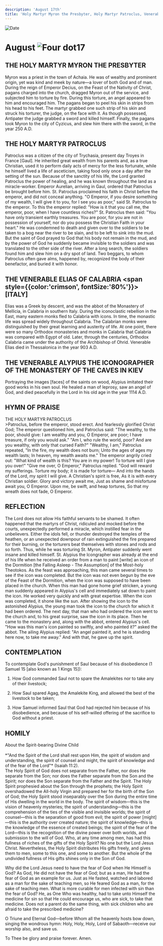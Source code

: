 ```yaml
---
description: 'August 17th'
title: 'Holy Martyr Myron the Presbyter, Holy Martyr Patroclus, Venerable Elias of Calabria, Venerable Alypius the Iconographer of the Kiev Caves'
---
```


<RunningHead />
<Image src="/title-imprint.png" height={68} width={50} alt="Date" className="title-imprint"/>

# <div id="date">August <Image className="four-dot" src="/four-dot.png" height={15} width={15} alt="Four dot" />17</div>

## THE HOLY MARTYR MYRON THE PRESBYTER

Myron was a priest in the town of Achaia. He was of wealthy and prominent origin, yet was kind and meek by nature—a lover of both God and of man. During the reign of Emperor Decius, on the Feast of the Nativity of Christ, pagans charged into the church, dragged Myron out of the service, and subjected him to torture by fire. During this torture, an angel appeared to him and encouraged him. The pagans began to peel his skin in strips from his head to his feet. The martyr grabbed one such strip of his skin and struck his torturer, the judge, on the face with it. As though possessed, Antipater the judge grabbed a sword and killed himself. Finally, the pagans took Myron to the city of Cyzicus, and slew him there with the sword, in the year 250 A.D.

## THE HOLY MARTYR PATROCLUS

Patroclus was a citizen of the city of Trychasia, present day Troyes in France [Gaul]. He inherited great wealth from his parents and, as a true Christian, used it to perform daily acts of mercy for the less fortunate, while he himself lived a life of asceticism, taking food only once a day after the setting of the sun. Because of the sanctity of his life, the Lord granted Patroclus the power of healing, and he was known throughout the land as a miracle-worker. Emperor Aurelian, arriving in Gaul, ordered that Patroclus be brought before him. St. Patroclus proclaimed his faith in Christ before the emperor, and did not conceal anything. "O Emperor, if you desire something of my wealth, I will give it to you, for I see you as poor," said St. Patroclus to the emperor. To this the emperor replied: "How is it that you call me, the emperor, poor, when I have countless riches?" St. Patroclus then said: "You have only transient earthly treasures. You are poor, for you are not in possession of yourself, nor do you possess the Christian Faith in your heart." He was condemned to death and given over to the soldiers to be taken to a bog near the river to be slain, and to be left to sink into the mud. But the saint of God prayed to God that his body not remain in the mud, and by the power of God he suddenly became invisible to the soldiers and was translated to the other side of the river. After a long search, the soldiers found him and slew him on a dry spot of land. Two beggars, to whom Patroclus often gave alms, happened by, recognized the body of their benefactor, and buried it with honor.

## THE VENERABLE ELIAS OF CALABRIA <span style={{color:'crimson', fontSize:'80%'}}>[ITALY]</span>

Elias was a Greek by descent, and was the abbot of the Monastery of Mellicia, in Calabria in southern Italy. During the iconoclastic rebellion in the East, many eastern monks fled to Calabria with icons. In time, the monastic life was spread widely throughout Calabria. The Calabrian monks were distinguished by their great learning and austerity of life. At one point, there were so many Orthodox monasteries and monks in Calabria that Calabria was compared with Egypt of old. Later, through the centuries, Orthodox Calabria came under the authority of the Archbishop of Ohrid. Venerable Elias died in Thessalonica in the year 903 A.D.

## THE VENERABLE ALYPIUS THE ICONOGRAPHER OF THE MONASTERY OF THE CAVES IN KIEV

Portraying the images [faces] of the saints on wood, Alypius imitated their good works in his own soul. He healed a man of leprosy, saw an angel of God, and died peacefully in the Lord in his old age in the year 1114 A.D.


## HYMN OF PRAISE
<div style={{textAlign:'center', color:'crimson', fontWeight:'bold'}}>
THE HOLY MARTYR PATROCLUS
</div>
>Patroclus, before the emperor, stood erect.  
And fearlessly glorified Christ God;  
The emperor questioned him, and Patroclus said:  
"The wealthy, to the poor, should give:  
I am wealthy and you, O Emperor, are poor;  
I have treasure, if only you would ask."  
"Am I, who rule the world, poor?  
And are you wealthy, with only that cursed Faith?"  
"Wealthy, I am," Patroclus repeated,  
"In the fire, my wealth does not burn;  
Unto the ages of ages my wealth lasts;  
In heaven, my wealth awaits me."  
The emperor angrily cried out:  
"What kind of wealth is this? You are in my power!  
To torture will I give you over!"  
"Give me over, O Emperor," Patroclus replied.  
"God will reward my sufferings.  
Torture my body; it is made for torture—  
And into the hands of the Lord, my spirit I will give.  
A Christian's spirit is free,  
As it is with every Christian soldier.  
Glory and victory await me,  
Just as shame and misfortune await you, O Emperor.  
Upon me, be swift, and heap tortures,  
So that my wreath does not fade, O Emperor.  


## REFLECTION

The Lord does not allow His faithful servants to be shamed. It often happened that the martyrs of Christ, ridiculed and mocked before the courts, unexpectedly performed a miracle, which instilled fear in the unbelievers. Either the idols fell, or thunder destroyed the temples of the heathen, or an unexpected downpour of rain extinguished the fire prepared for their burning, or the torturers beat themselves with stones and rods and so forth. Thus, while he was torturing St. Myron, Antipater suddenly went insane and killed himself. St. Alypius the Icongrapher was already at the end of his life when he received an order from a man to paint [write] an icon of the Dormition [the Falling Asleep - The Assumption] of the Most-holy Theotokos. As the feast was approaching, this man came several times to see if the icon was completed. But the icon was not even begun by the eve of the Feast of the Dormition, when the icon was supposed to have been placed in the church. When this man had gone home grief stricken, a young man suddenly appeared in Alypius's cell and immediately sat down to paint the icon. He worked very quickly and with great expertise. When the icon was completed, it shone like the sun. After showing the icon to the astonished Alypius, the young man took the icon to the church for which it had been ordered. The next day, that man who had ordered the icon went to the church and, to his great surprise, saw the icon in its place. Then he came to the monastery and, along with the abbot, entered Alypius's cell. "How was this man's icon painted so swiftly, and who painted it?" asked the abbot. The ailing Alypius replied: "An angel painted it, and he is standing here now, to take me away." And with that, he gave up the spirit.


## CONTEMPLATION

To contemplate God's punishment of Saul because of his disobedience (1 Samuel 15 [also known as 1 Kings 15]):

1. How God commanded Saul not to spare the Amalekites nor to take any of their livestock;

2. How Saul spared Agag, the Amalekite King, and allowed the best of the livestock to be taken;

3. How Samuel informed Saul that God had rejected him because of his disobedience, and because of his self-willed offering of the sacrifice to God without a priest.


## HOMILY
<div style={{textAlign:'center', color:'crimson', fontWeight:'bold'}}>
About the Spirit-bearing Divine Child
</div>
<br />
<div style={{textAlign:'right'}}>
*"And the Spirit of the Lord shall rest upon Him, the spirit of wisdom and understanding, the spirit of counsel and might, the spirit of knowledge and of the fear of the Lord"* (Isaiah 11:2).
</div>
The Holy Spirit of God does not separate from the Father, nor does He separate from the Son; nor does the Father separate from the Son and the Spirit; nor does the Son separate from the Father and the Spirit. The Holy Spirit prophesied about the Son through the prophets; the Holy Spirit overshadowed the All-holy Virgin and prepared her for the birth of the Son of God; the Holy Spirit stood inseparably over the Son during the entire time of His dwelling in the world in the body. The spirit of wisdom—this is the vision of heavenly mysteries; the spirit of understanding—this is the comprehension of the ties of the visible and invisible worlds; the spirit of counsel—this is the separation of good from evil; the spirit of power [might]—this is the authority over created nature; the spirit of knowledge—this is the knowledge of the essence of created beings; the spirit of the fear of the Lord—this is the recognition of the divine power over both worlds, and submission to the will of God. Who, at any time among men, has had this fullness of riches of the gifts of the Holy Spirit? No one but the Lord Jesus Christ. Nevertheless, the Holy Spirit distributes His gifts freely, and gives them to men, some to this one, and some to another. But the whole of the undivided fullness of His gifts shines only in the Son of God.

Why did the Lord Jesus need to have the fear of God when He Himself is God? As God, He did not have the fear of God; but as a man, He had the fear of God as an example for us. Just as He fasted, watched and labored as a man for the sake of teaching men, so He feared God as a man, for the sake of teaching men. What is more curable for men infected with sin than the fear of God? He, as One Who was healthy, had to take unto Himself the medicine for sin so that He could encourage us, who are sick, to take that medicine. Does not a parent do the same thing, with sick children who are afraid to take the prescribed medicine?

O Triune and Eternal God—before Whom all the heavenly hosts bow down, singing the wondrous hymn: Holy, Holy, Holy, Lord of Sabaoth—receive our worship also, and save us.

To Thee be glory and praise forever. Amen.